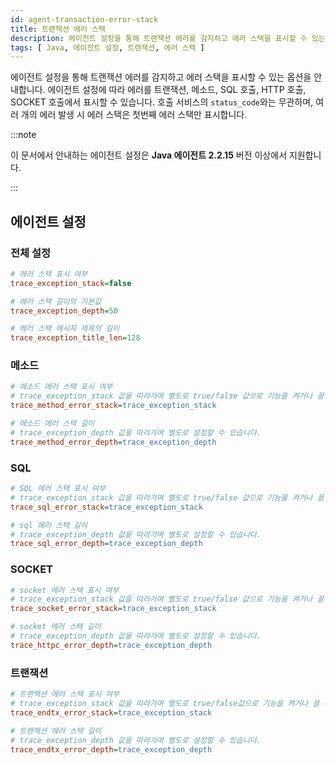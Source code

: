```yaml
---
id: agent-transaction-error-stack
title: 트랜잭션 에러 스택
description: 에이전트 설정을 통해 트랜잭션 에러를 감지하고 에러 스택을 표시할 수 있는 옵션을 안내합니다.
tags: [ Java, 에이전트 설정, 트랜잭션, 에러 스택 ]
---
```


에이전트 설정을 통해 트랜잭션 에러를 감지하고 에러 스택을 표시할 수 있는 옵션을 안내합니다. 에이전트 설정에 따라 에러를 트랜잭션, 메소드, SQL 호출, HTTP 호출, SOCKET 호출에서 표시할 수 있습니다. 호출 서비스의 `status_code`와는 무관하며, 여러 개의 에러 발생 시 에러 스택은 첫번째 에러 스택만 표시합니다.

:::note

이 문서에서 안내하는 에이전트 설정은 **Java 에이전트 2.2.15** 버전 이상에서 지원합니다.

:::

## 에이전트 설정

### 전체 설정

```ini title='whatap.conf'
# 에러 스택 표시 여부
trace_exception_stack=false

# 에러 스택 길이의 기본값
trace_exception_depth=50

# 에러 스택 메시지 제목의 길이
trace_exception_title_len=128
```

### 메소드

```ini title='whatap.conf'
# 메소드 에러 스택 표시 여부
# trace_exception_stack 값을 따라가며 별도로 true/false 값으로 기능을 켜거나 끌 수 있습니다.
trace_method_error_stack=trace_exception_stack

# 메소드 에러 스택 길이
# trace_exception_depth 값을 따라가며 별도로 설정할 수 있습니다.
trace_method_error_depth=trace_exception_depth
```

### SQL

```ini title='whatap.conf'
# SQL 에러 스택 표시 여부
# trace_exception_stack 값을 따라가며 별도로 true/false 값으로 기능을 켜거나 끌 수 있습니다.
trace_sql_error_stack=trace_exception_stack

# sql 에러 스택 길이
# trace_exception_depth 값을 따라가며 별도로 설정할 수 있습니다.
trace_sql_error_depth=trace_exception_depth
```

### SOCKET

```ini title='whatap.conf'
# socket 에러 스택 표시 여부
# trace_exception_stack 값을 따라가며 별도로 true/false 값으로 기능을 켜거나 끌 수 있습니다.
trace_socket_error_stack=trace_exception_stack

# socket 에러 스택 길이
# trace_exception_depth 값을 따라가며 별도로 설정할 수 있습니다.
trace_httpc_error_depth=trace_exception_depth
```

### 트랜잭션

```ini title='whatap.conf'
# 트랜잭션 에러 스택 표시 여부
# trace_exception_stack 값을 따라가며 별도로 true/false값으로 기능을 켜거나 끌 수 있습니다.
trace_endtx_error_stack=trace_exception_stack

# 트랜잭션 에러 스택 길이
# trace_exception_depth 값을 따라가며 별도로 설정할 수 있습니다.
trace_endtx_error_depth=trace_exception_depth
```